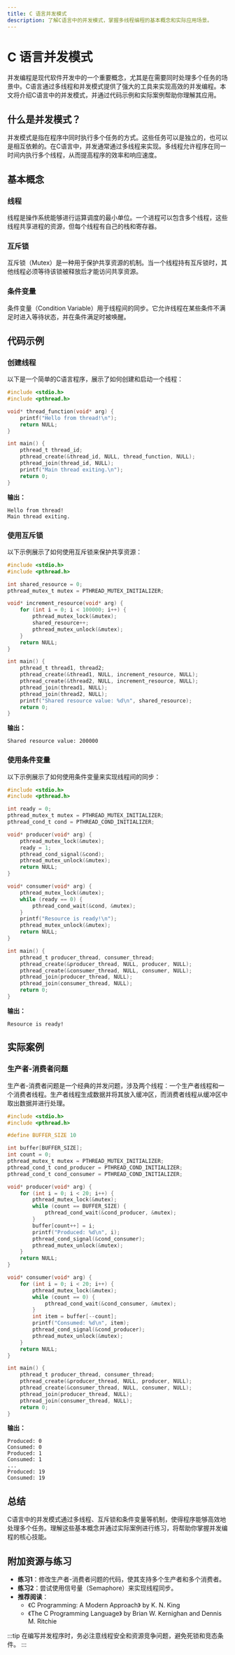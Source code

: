 ```yaml
---
title: C 语言并发模式
description: 了解C语言中的并发模式，掌握多线程编程的基本概念和实际应用场景。
---
```


# C 语言并发模式

并发编程是现代软件开发中的一个重要概念，尤其是在需要同时处理多个任务的场景中。C语言通过多线程和并发模式提供了强大的工具来实现高效的并发编程。本文将介绍C语言中的并发模式，并通过代码示例和实际案例帮助你理解其应用。

## 什么是并发模式？

并发模式是指在程序中同时执行多个任务的方式。这些任务可以是独立的，也可以是相互依赖的。在C语言中，并发通常通过多线程来实现。多线程允许程序在同一时间内执行多个线程，从而提高程序的效率和响应速度。

## 基本概念

### 线程

线程是操作系统能够进行运算调度的最小单位。一个进程可以包含多个线程，这些线程共享进程的资源，但每个线程有自己的栈和寄存器。

### 互斥锁

互斥锁（Mutex）是一种用于保护共享资源的机制。当一个线程持有互斥锁时，其他线程必须等待该锁被释放后才能访问共享资源。

### 条件变量

条件变量（Condition Variable）用于线程间的同步。它允许线程在某些条件不满足时进入等待状态，并在条件满足时被唤醒。

## 代码示例

### 创建线程

以下是一个简单的C语言程序，展示了如何创建和启动一个线程：

```c
#include <stdio.h>
#include <pthread.h>

void* thread_function(void* arg) {
    printf("Hello from thread!\n");
    return NULL;
}

int main() {
    pthread_t thread_id;
    pthread_create(&thread_id, NULL, thread_function, NULL);
    pthread_join(thread_id, NULL);
    printf("Main thread exiting.\n");
    return 0;
}
```

**输出：**
```
Hello from thread!
Main thread exiting.
```

### 使用互斥锁

以下示例展示了如何使用互斥锁来保护共享资源：

```c
#include <stdio.h>
#include <pthread.h>

int shared_resource = 0;
pthread_mutex_t mutex = PTHREAD_MUTEX_INITIALIZER;

void* increment_resource(void* arg) {
    for (int i = 0; i < 100000; i++) {
        pthread_mutex_lock(&mutex);
        shared_resource++;
        pthread_mutex_unlock(&mutex);
    }
    return NULL;
}

int main() {
    pthread_t thread1, thread2;
    pthread_create(&thread1, NULL, increment_resource, NULL);
    pthread_create(&thread2, NULL, increment_resource, NULL);
    pthread_join(thread1, NULL);
    pthread_join(thread2, NULL);
    printf("Shared resource value: %d\n", shared_resource);
    return 0;
}
```

**输出：**
```
Shared resource value: 200000
```

### 使用条件变量

以下示例展示了如何使用条件变量来实现线程间的同步：

```c
#include <stdio.h>
#include <pthread.h>

int ready = 0;
pthread_mutex_t mutex = PTHREAD_MUTEX_INITIALIZER;
pthread_cond_t cond = PTHREAD_COND_INITIALIZER;

void* producer(void* arg) {
    pthread_mutex_lock(&mutex);
    ready = 1;
    pthread_cond_signal(&cond);
    pthread_mutex_unlock(&mutex);
    return NULL;
}

void* consumer(void* arg) {
    pthread_mutex_lock(&mutex);
    while (ready == 0) {
        pthread_cond_wait(&cond, &mutex);
    }
    printf("Resource is ready!\n");
    pthread_mutex_unlock(&mutex);
    return NULL;
}

int main() {
    pthread_t producer_thread, consumer_thread;
    pthread_create(&producer_thread, NULL, producer, NULL);
    pthread_create(&consumer_thread, NULL, consumer, NULL);
    pthread_join(producer_thread, NULL);
    pthread_join(consumer_thread, NULL);
    return 0;
}
```

**输出：**
```
Resource is ready!
```

## 实际案例

### 生产者-消费者问题

生产者-消费者问题是一个经典的并发问题，涉及两个线程：一个生产者线程和一个消费者线程。生产者线程生成数据并将其放入缓冲区，而消费者线程从缓冲区中取出数据并进行处理。

```c
#include <stdio.h>
#include <pthread.h>

#define BUFFER_SIZE 10

int buffer[BUFFER_SIZE];
int count = 0;
pthread_mutex_t mutex = PTHREAD_MUTEX_INITIALIZER;
pthread_cond_t cond_producer = PTHREAD_COND_INITIALIZER;
pthread_cond_t cond_consumer = PTHREAD_COND_INITIALIZER;

void* producer(void* arg) {
    for (int i = 0; i < 20; i++) {
        pthread_mutex_lock(&mutex);
        while (count == BUFFER_SIZE) {
            pthread_cond_wait(&cond_producer, &mutex);
        }
        buffer[count++] = i;
        printf("Produced: %d\n", i);
        pthread_cond_signal(&cond_consumer);
        pthread_mutex_unlock(&mutex);
    }
    return NULL;
}

void* consumer(void* arg) {
    for (int i = 0; i < 20; i++) {
        pthread_mutex_lock(&mutex);
        while (count == 0) {
            pthread_cond_wait(&cond_consumer, &mutex);
        }
        int item = buffer[--count];
        printf("Consumed: %d\n", item);
        pthread_cond_signal(&cond_producer);
        pthread_mutex_unlock(&mutex);
    }
    return NULL;
}

int main() {
    pthread_t producer_thread, consumer_thread;
    pthread_create(&producer_thread, NULL, producer, NULL);
    pthread_create(&consumer_thread, NULL, consumer, NULL);
    pthread_join(producer_thread, NULL);
    pthread_join(consumer_thread, NULL);
    return 0;
}
```

**输出：**
```
Produced: 0
Consumed: 0
Produced: 1
Consumed: 1
...
Produced: 19
Consumed: 19
```

## 总结

C语言中的并发模式通过多线程、互斥锁和条件变量等机制，使得程序能够高效地处理多个任务。理解这些基本概念并通过实际案例进行练习，将帮助你掌握并发编程的核心技能。

## 附加资源与练习

- **练习1**：修改生产者-消费者问题的代码，使其支持多个生产者和多个消费者。
- **练习2**：尝试使用信号量（Semaphore）来实现线程同步。
- **推荐阅读**：
  - 《C Programming: A Modern Approach》 by K. N. King
  - 《The C Programming Language》 by Brian W. Kernighan and Dennis M. Ritchie

:::tip
在编写并发程序时，务必注意线程安全和资源竞争问题，避免死锁和竞态条件。
:::